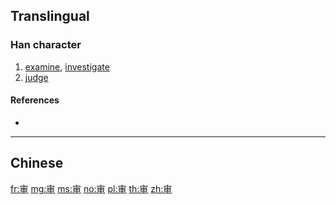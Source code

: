{{also|審}}
==Translingual==

===Han character===
{{Han char|rn=40|rad=宀|as=05|sn=8|four=|canj=JLWL|ids=⿱宀申}}

# [[examine]], [[investigate]]
# [[judge]]

====References====
* {{Han ref|kx=0284.081|hdz=20921.010|uh=5BA1|ud=23457}}

----

==Chinese==
{{zh-see|審}}

[[fr:审]]
[[mg:审]]
[[ms:审]]
[[no:审]]
[[pl:审]]
[[th:审]]
[[zh:审]]
